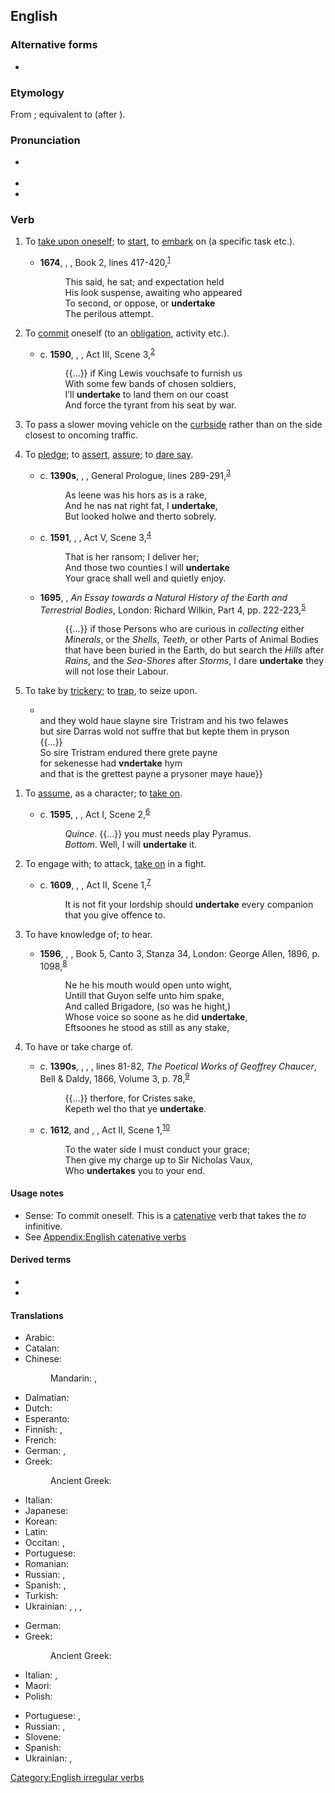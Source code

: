 ==English==

===Alternative forms===
* {{alter|en|undirtake||obsolete}}

===Etymology===
From {{inh|en|enm|undertaken}}; equivalent to {{prefix|en|under|take}} (after {{m|en|undernim}}).

===Pronunciation===
* {{a|UK}} {{IPA|en|/ʌndəˈteɪk/}}
* {{audio|en|en-us-undertake.ogg|Audio (US)}}
* {{rhymes|en|eɪk|s=3}}

===Verb===
{{en-verb|undertakes|undertaking|undertook|undertaken}}

# {{lb|en|transitive}} To [[take upon oneself]]; to [[start]], to [[embark]] on (a specific task etc.).
#* '''1674''', {{w|John Milton}}, ''{{w|Paradise Lost}}'', Book 2, lines 417-420,<sup>[https://en.wikisource.org/wiki/Paradise_Lost_(1674)/Book_II]</sup>
#*: This said, he sat; and expectation held<br>His look suspense, awaiting who appeared<br>To second, or oppose, or '''undertake'''<br>The perilous attempt.
# {{lb|en|intransitive}} To [[commit]] oneself (to an [[obligation]], activity etc.).
#: {{ux|en|He '''undertook''' to exercise more in future.}}
#* c. '''1590''', {{w|William Shakespeare}}, ''{{w|Henry VI, Part 3}}'', Act III, Scene 3,<sup>[http://www.opensourceshakespeare.org/views/plays/play_view.php?WorkID=henry6p3&Scope=entire&pleasewait=1&msg=pl]</sup>
#*: {{...}} if King Lewis vouchsafe to furnish us<br>With some few bands of chosen soldiers,<br>I’ll '''undertake''' to land them on our coast<br>And force the tyrant from his seat by war.
# {{lb|en|informal}} To pass a slower moving vehicle on the [[curbside]] rather than on the side closest to oncoming traffic.
#: {{ant|en|overtake}}
# {{lb|en|archaic|intransitive}} To [[pledge]]; to [[assert]], [[assure]]; to [[dare say]].
#* c. '''1390s''', {{w|Geoffrey Chaucer}}, ''{{w|The Canterbury Tales}}'', General Prologue, lines 289-291,<sup>[https://en.wikisource.org/wiki/The_Canterbury_Tales/General_Prologue]</sup>{{attention|en|Middle English}}
#*: As leene was his hors as is a rake,<br>And he nas nat right fat, I '''undertake''',<br>But looked holwe and therto sobrely.
#* c. '''1591''', {{w|William Shakespeare}}, ''{{w|Henry VI, Part 1}}'', Act V, Scene 3,<sup>[http://www.opensourceshakespeare.org/views/plays/play_view.php?WorkID=henry6p1&Scope=entire&pleasewait=1&msg=pl]</sup>
#*: That is her ransom; I deliver her;<br>And those two counties I will '''undertake'''<br>Your grace shall well and quietly enjoy.
#* '''1695''', {{w|John Woodward (naturalist)|John Woodward}}, ''An Essay towards a Natural History of the Earth and Terrestrial Bodies'', London: Richard Wilkin, Part 4, pp. 222-223,<sup>[https://archive.org/details/essaytowardnatur00wood]</sup>
#*: {{...}} if those Persons who are curious in ''collecting'' either ''Minerals'', or the ''Shells'', ''Teeth'', or other Parts of Animal Bodies that have been buried in the Earth, do but search the ''Hills'' after ''Rains'', and the ''Sea-Shores'' after ''Storms'', I dare '''undertake''' they will not lose their Labour.
# {{lb|en|obsolete|transitive}} To take by [[trickery]]; to [[trap]], to seize upon.
#* {{RQ:Mlry MrtDrthr|11.37|2|IX|xxxvij|passage=there came fourty knyghtes to sire Darras <br>{{...}}<br> and they wold haue slayne sire Tristram and his two felawes <br> but sire Darras wold not suffre that but kepte them in pryson <br>{{...}}<br> So sire Tristram endured there grete payne <br> for sekenesse had '''vndertake''' hym <br> and that is the grettest payne a prysoner maye haue}}
<!--Prior quote:So Sir Trystram endured there grete payne, for syknes had '''undirtake''' hym&mdash;and that ys the grettist payne a presoner may have-->
# {{lb|en|obsolete}} To [[assume]], as a character; to [[take on]].
#* c. '''1595''', {{w|William Shakespeare}}, ''{{w|A Midsummer Night's Dream|A Midsummer Night’s Dream}}'', Act I, Scene 2,<sup>[http://www.opensourceshakespeare.org/views/plays/play_view.php?WorkID=midsummer&Scope=entire&pleasewait=1&msg=pl]</sup>
#*: ''Quince''. {{...}} you must needs play Pyramus.<br>''Bottom''. Well, I will '''undertake''' it.
# {{lb|en|obsolete}} To engage with; to attack, [[take on]] in a fight.
#* c. '''1609''', {{w|William Shakespeare}}, ''{{w|Cymbeline}}'', Act II, Scene 1,<sup>[http://www.opensourceshakespeare.org/views/plays/play_view.php?WorkID=cymbeline&Scope=entire&pleasewait=1&msg=pl]</sup>
#*: It is not fit your lordship should '''undertake''' every companion that you give offence to.
# {{lb|en|obsolete}} To have knowledge of; to hear.
#* '''1596''', {{w|Edmund Spenser}}, ''{{w|The Faerie Queene}}'', Book 5, Canto 3, Stanza 34, London: George Allen, 1896, p. 1098,<sup>[https://archive.org/details/spensersfaeriequ05spenuoft]</sup>
#*: Ne he his mouth would open unto wight,<br>Untill that Guyon selfe unto him spake,<br>And called Brigadore, (so was he hight,)<br>Whose voice so soone as he did '''undertake''',<br>Eftsoones he stood as still as any stake,
# {{lb|en|obsolete}} To have or take charge of.
#* c. '''1390s''', {{w|Geoffrey Chaucer}}, ''{{w|The Canterbury Tales}}'', {{w|The Physician's Tale|The Physician’s Tale}}, lines 81-82, ''The Poetical Works of Geoffrey Chaucer'', Bell & Daldy, 1866, Volume 3, p. 78,<sup>[https://books.google.ca/books?id=s74zAQAAMAAJ&printsec=frontcover#v=onepage&q&f=false]</sup>
#*: {{...}} therfore, for Cristes sake,<br>Kepeth wel tho that ye '''undertake'''.{{attention|en|Middle English}}
#* c. '''1612''', {{w|William Shakespeare}} and {{w|John Fletcher (playwright)|John Fletcher}}, ''{{w|Henry VIII (play)|Henry VIII}}'', Act II, Scene 1,<sup>[http://www.opensourceshakespeare.org/views/plays/play_view.php?WorkID=henry8&Scope=entire&pleasewait=1&msg=pl]</sup>
#*: To the water side I must conduct your grace;<br>Then give my charge up to Sir Nicholas Vaux,<br>Who '''undertakes''' you to your end.

====Usage notes====
* Sense: To commit oneself. This is a [[catenative]] verb that takes the ''to'' infinitive.
* See [[Appendix:English catenative verbs]]

====Derived terms====
* {{l|en|undertaker}}
* {{l|en|undertaking}}

====Translations====
{{trans-top|to start an enterprise}}
* Arabic: {{t+|ar|قَامَ}}
* Catalan: {{t+|ca|emprendre}}
* Chinese:
*: Mandarin: {{t+|cmn|進行|sc=Hani}}, {{t+|cmn|进行|tr=jìnxíng|sc=Hani}}
* Dalmatian: {{t|dlm|imprandro}}
* Dutch: {{t+|nl|ondernemen}}
* Esperanto: {{t+|eo|entrepreni}}
* Finnish: {{t+|fi|ryhtyä}}, {{t+|fi|ruveta}}
* French: {{t+|fr|entreprendre}}
* German: {{t+|de|unternehmen}}, {{t+|de|ausführen}}
* Greek:
*: Ancient Greek: {{t|grc|ἐπιχειρέω}}
{{trans-mid}}
* Italian: {{t+|it|intraprendere}}
* Japanese: {{t|ja|取り掛かる|tr=とりかかる, torikakaru|sc=Jpan}}
* Korean: {{t+|ko|맡다}}
* Latin: {{t+|la|adeo}}
* Occitan: {{t|oc|emprendre}}, {{t|oc|emprene}}
* Portuguese: {{t+|pt|empreender|m}}
* Romanian: {{t+|ro|întreprinde}}
* Russian: {{t+|ru|предпринима́ть|impf}}, {{t+|ru|предприня́ть|pf}}
* Spanish: {{t+|es|emprender}}, {{t+|es|acometer}}
* Turkish: {{t+|tr|girişmek}}
* Ukrainian: {{t|uk|роби́ти}}, {{t+|uk|зді́йснювати}}, {{t|uk|розпочина́ти}}, {{t+|uk|бра́тися}}
{{trans-bottom}}

{{trans-top|to commit oneself to an obligation}}
* German: {{t+|de|verpflichten|alt=sich verpflichten}}
* Greek:
*: Ancient Greek: {{t|grc|ἐπιχειρέω}}
* Italian: {{t+|it|impegnarsi}}, {{t+|it|dedicarsi}}
* Maori: {{t|mi|oati}}
* Polish: {{t+|pl|przedsięwziąć|impf}}
{{trans-mid}}
* Portuguese: {{t+|pt|dedicar}}, {{t|pt|comprometer-se}}
* Russian: {{t+|ru|руча́ться|impf}}, {{t+|ru|поручи́ться|pf}}
* Slovene: {{t|sl|zavezati se|pf}}
* Spanish: {{t+|es|comprometerse|alt=comprometerse a}}
* Ukrainian: {{t|uk|руча́тися}}, {{t|uk|гарантува́ти}}
{{trans-bottom}}

[[Category:English irregular verbs]]